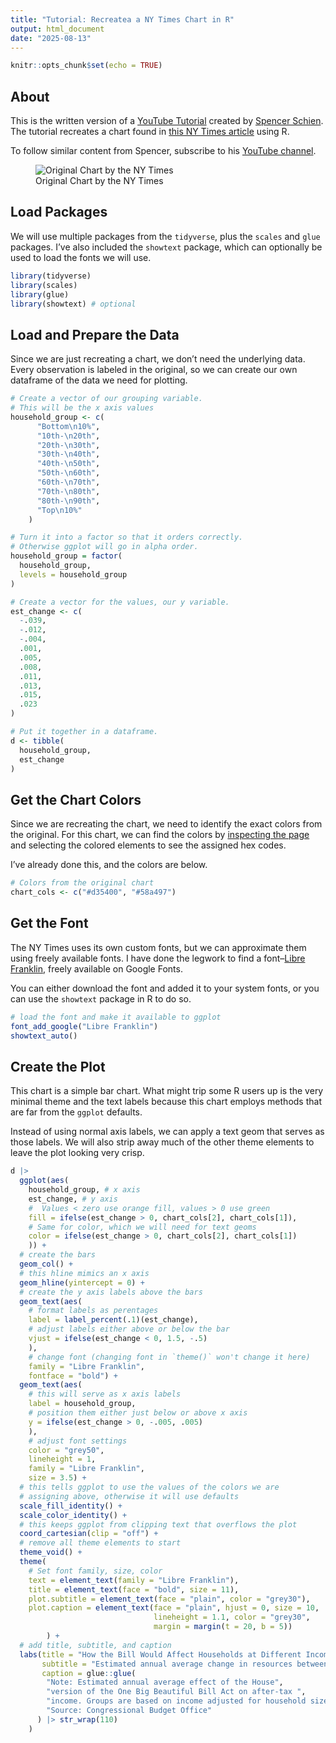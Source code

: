 ```yaml
---
title: "Tutorial: Recreatea a NY Times Chart in R"
output: html_document
date: "2025-08-13"
---
```


```r
knitr::opts_chunk$set(echo = TRUE)
```

## About

This is the written version of a [YouTube Tutorial](https://youtu.be/HDCJIkY2ihI) created by [Spencer Schien](https://spencerschien.info/). The tutorial recreates a chart found in [this NY Times article](https://www.nytimes.com/interactive/2025/06/12/upshot/gop-megabill-distribution-poor-rich.html ) using R.

To follow similar content from Spencer, subscribe to his [YouTube channel](https://www.youtube.com/channel/UCEqcDzH-AFuYH7jqu9B0ACg).

![Original Chart by the NY Times](https://raw.githubusercontent.com/Pecners/make_that_chart/refs/heads/main/nyt_bbb_impact/imgs/big_bill_household_impact_graph.png)

## Load Packages

We will use multiple packages from the `tidyverse`, plus the `scales` and `glue` packages. I've also included the `showtext` package, which can optionally be used to load the fonts we will use.

```r
library(tidyverse)
library(scales)
library(glue)
library(showtext) # optional
```

## Load and Prepare the Data

Since we are just recreating a chart, we don't need the underlying data. Every observation is labeled in the original, so we can create our own dataframe of the data we need for plotting.

```r

# Create a vector of our grouping variable.
# This will be the x axis values
household_group <- c(
      "Bottom\n10%", 
      "10th-\n20th", 
      "20th-\n30th", 
      "30th-\n40th", 
      "40th-\n50th", 
      "50th-\n60th", 
      "60th-\n70th", 
      "70th-\n80th", 
      "80th-\n90th", 
      "Top\n10%"
    )

# Turn it into a factor so that it orders correctly.
# Otherwise ggplot will go in alpha order.
household_group = factor(
  household_group,
  levels = household_group
)

# Create a vector for the values, our y variable.
est_change <- c(
  -.039,
  -.012,
  -.004,
  .001,
  .005,
  .008,
  .011,
  .013,
  .015,
  .023
)

# Put it together in a dataframe.
d <- tibble(
  household_group,
  est_change
)
```

## Get the Chart Colors

Since we are recreating the chart, we need to identify the exact colors from the original. For this chart, we can find the colors by [inspecting the page](https://developer.chrome.com/docs/devtools/inspect-mode) and selecting the colored elements to see the assigned hex codes.

I've already done this, and the colors are below.

```r
# Colors from the original chart
chart_cols <- c("#d35400", "#58a497")
```

## Get the Font

The NY Times uses its own custom fonts, but we can approximate them using freely available fonts. I have done the legwork to find a font--[Libre Franklin](https://fonts.google.com/specimen/Libre+Franklin), freely available on Google Fonts. 

You can either download the font and added it to your system fonts, or you can use the `showtext` package in R to do so. 

```r
# load the font and make it available to ggplot
font_add_google("Libre Franklin")
showtext_auto()
```

## Create the Plot

This chart is a simple bar chart. What might trip some R users up is the very minimal theme and the text labels because this chart employs methods that are far from the `ggplot` defaults. 

Instead of using normal axis labels, we can apply a text geom that serves as those labels. We will also strip away much of the other theme elements to leave the plot looking very crisp.

```r
d |> 
  ggplot(aes(
    household_group, # x axis
    est_change, # y axis
    #  Values < zero use orange fill, values > 0 use green
    fill = ifelse(est_change > 0, chart_cols[2], chart_cols[1]),
    # Same for color, which we will need for text geoms
    color = ifelse(est_change > 0, chart_cols[2], chart_cols[1])
    )) +
  # create the bars
  geom_col() +
  # this hline mimics an x axis
  geom_hline(yintercept = 0) +
  # create the y axis labels above the bars
  geom_text(aes(
    # format labels as perentages
    label = label_percent(.1)(est_change),
    # adjust labels either above or below the bar
    vjust = ifelse(est_change < 0, 1.5, -.5)
    ),
    # change font (changing font in `theme()` won't change it here)
    family = "Libre Franklin", 
    fontface = "bold") +
  geom_text(aes(
    # this will serve as x axis labels
    label = household_group,
    # position them either just below or above x axis
    y = ifelse(est_change > 0, -.005, .005)
    ),
    # adjust font settings
    color = "grey50", 
    lineheight = 1,
    family = "Libre Franklin", 
    size = 3.5) + 
  # this tells ggplot to use the values of the colors we are 
  # assigning above, otherwise it will use defaults
  scale_fill_identity() +
  scale_color_identity() +
  # this keeps ggplot from clipping text that overflows the plot
  coord_cartesian(clip = "off") +
  # remove all theme elements to start
  theme_void() +
  theme( 
    # Set font family, size, color
    text = element_text(family = "Libre Franklin"),
    title = element_text(face = "bold", size = 11),
    plot.subtitle = element_text(face = "plain", color = "grey30"),
    plot.caption = element_text(face = "plain", hjust = 0, size = 10,
                                lineheight = 1.1, color = "grey30",
                                margin = margin(t = 20, b = 5))
        ) +
  # add title, subtitle, and caption
  labs(title = "How the Bill Would Affect Households at Different Income Ranks",
       subtitle = "Estimated annual average change in resources between 2026-34",
       caption = glue::glue(
        "Note: Estimated annual average effect of the House",
        "version of the One Big Beautiful Bill Act on after-tax ",
        "income. Groups are based on income adjusted for household size.  •  ",
        "Source: Congressional Budget Office"
      ) |> str_wrap(110)
    )
```


